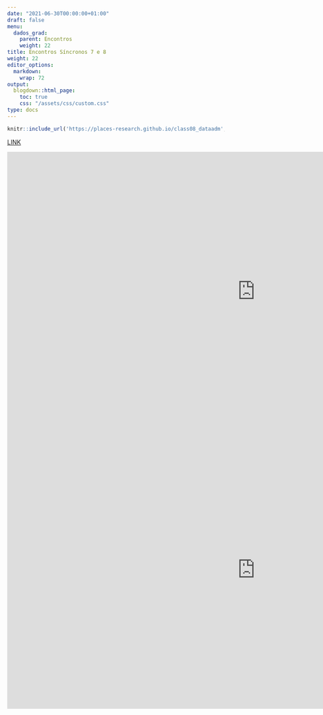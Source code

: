 ```yaml
---
date: "2021-06-30T00:00:00+01:00"
draft: false
menu:
  dados_grad:
    parent: Encontros
    weight: 22
title: Encontros Síncronos 7 e 8 
weight: 22
editor_options: 
  markdown: 
    wrap: 72
output: 
  blogdown::html_page:
    toc: true
    css: "/assets/css/custom.css"
type: docs
---
```



```r
knitr::include_url('https://places-research.github.io/class08_dataadm', height = "400px")
```

[LINK](https://places-research.github.io/class08_dataadm)

<iframe width="1147" height="645" src="https://www.youtube.com/embed/YkDYceKggMQ" title="YouTube video player" frameborder="0" allow="accelerometer; autoplay; clipboard-write; encrypted-media; gyroscope; picture-in-picture" allowfullscreen></iframe>

<iframe width="1147" height="645" src="https://www.youtube.com/embed/V0w1QjnngKo" title="YouTube video player" frameborder="0" allow="accelerometer; autoplay; clipboard-write; encrypted-media; gyroscope; picture-in-picture" allowfullscreen></iframe>
